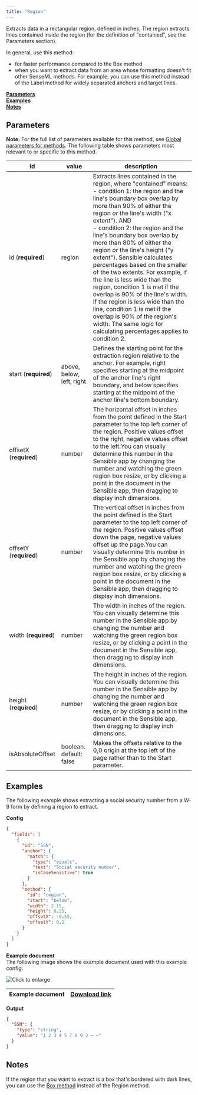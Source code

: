 ```yaml
---
title: "Region"
---
```


Extracts data in a rectangular region, defined in inches. The region extracts lines contained inside the region (for the definition of "contained", see the Parameters section). 

In general, use this method:

* for faster performance compared to the Box method
* when you want to extract data from an area whose formatting doesn't fit other SenseML methods. For example, you can use this method instead of the Label method for widely separated anchors and target lines.

[**Parameters**](https://sensible-87.mintlify.app/senseml-reference/methods/region#parameters)  
[**Examples**](https://sensible-87.mintlify.app/senseml-reference/methods/region#examples)  
[**Notes**](https://sensible-87.mintlify.app/senseml-reference/methods/region#notes)

## Parameters

**Note:** For the full list of parameters available for this method, see [Global parameters for methods](https://sensible-87.mintlify.app/senseml-reference/field-query-object/method-object#global-parameters-for-methods). The following table shows parameters most relevant to or specific to this method.

| id                     | value                     | description                                                                                                                                                                                                                                                                                                                                                                                                                                                                                                                                                                                                                                                                                                                        |
| ---------------------- | ------------------------- | ---------------------------------------------------------------------------------------------------------------------------------------------------------------------------------------------------------------------------------------------------------------------------------------------------------------------------------------------------------------------------------------------------------------------------------------------------------------------------------------------------------------------------------------------------------------------------------------------------------------------------------------------------------------------------------------------------------------------------------- |
| id (**required**)      | region                    | Extracts lines contained in the region, where "contained" means: <br/>\- condition 1: the region and the line's boundary box overlap by more than 90% of either the region _or_ the line's width ("x extent"). AND <br/>\- condition 2: the region and the line's boundary box overlap by more than 80% of either the region _or_ the line's height ("y extent"). Sensible calculates percentages based on the smaller of the two extents. For example, if the line is less wide than the region, condition 1 is met if the overlap is 90% of the line's width. If the region is less wide than the line, condition 1 is met if the overlap is 90% of the region's width. The same logic for calculating percentages applies to condition 2. |
| start (**required**)   | above, below, left, right | Defines the starting point for the extraction region relative to the anchor. For example, right specifies starting at the midpoint of the anchor line's right boundary, and below specifies starting at the midpoint of the anchor line's bottom boundary.                                                                                                                                                                                                                                                                                                                                                                                                                                                                         |
| offsetX (**required**) | number                    | The horizontal offset in inches from the point defined in the Start parameter to the top left corner of the region. Positive values offset to the right, negative values offset to the left.You can visually determine this number in the Sensible app by changing the number and watching the green region box resize, or by clicking a point in the document in the Sensible app, then dragging to display inch dimensions.                                                                                                                                                                                                                                                                                                      |
| offsetY (**required**) | number                    | The vertical offset in inches from the point defined in the Start parameter to the top left corner of the region. Positive values offset down the page, negative values offset up the page.You can visually determine this number in the Sensible app by changing the number and watching the green region box resize, or by clicking a point in the document in the Sensible app, then dragging to display inch dimensions.                                                                                                                                                                                                                                                                                                       |
| width (**required**)   | number                    | The width in inches of the region. You can visually determine this number in the Sensible app by changing the number and watching the green region box resize, or by clicking a point in the document in the Sensible app, then dragging to display inch dimensions.                                                                                                                                                                                                                                                                                                                                                                                                                                                               |
| height (**required**)  | number                    | The height in inches of the region. You can visually determine this number in the Sensible app by changing the number and watching the green region box resize, or by clicking a point in the document in the Sensible app, then dragging to display inch dimensions.                                                                                                                                                                                                                                                                                                                                                                                                                                                              |
| isAbsoluteOffset       | boolean. default: false   | Makes the offsets relative to the 0,0 origin at the top left of the page rather than to the Start parameter.                                                                                                                                                                                                                                                                                                                                                                                                                                                                                                                                                                                                                       |

## Examples

The following example shows extracting a social security number from a W-9 form by defining a region to extract.

**Config**

```JSON JSON 
{
  "fields": [
    {
      "id": "SSN",
      "anchor": {
        "match": {
          "type": "equals",
          "text": "Social security number",
          "isCaseSensitive": true
        }
      },
      "method": {
        "id": "region",
        "start": "below",
        "width": 2.15,
        "height": 0.25,
        "offsetX": -0.55,
        "offsetY": 0.1
      }
    }
  ]
}
```
**Example document**  
The following image shows the example document used with this example config:

![Click to enlarge](/images/region_ssn.png)

| Example document | [Download link](https://raw.githubusercontent.com/sensible-hq/sensible-docs/main/readme-sync/assets/v0/pdfs/region%5Fw9.pdf) |
| ---------------- | ---------------------------------------------------------------------------------------------------------------------------- |

**Output**

```JSON JSON 
{
  "SSN": {
    "type": "string",
    "value": "1 2 3 4 5 7 8 9 3 – –"
  }
}
```
## Notes

If the region that you want to extract is a box that's bordered with dark lines, you can use the [Box method](https://sensible-87.mintlify.app/senseml-reference/methods/box) instead of the Region method.
